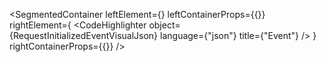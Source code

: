 
<SegmentedContainer
  leftElement={<RequestInitializedEventDesc />}
  leftContainerProps={{}}
  rightElement={
    <CodeHighlighter
      object={RequestInitializedEventVisualJson}
      language={"json"}
      title={"Event"}
    />
  }
  rightContainerProps={{}}
/>
